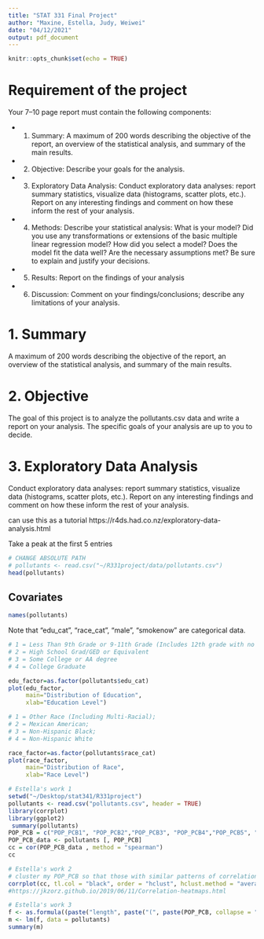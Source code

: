 ```yaml
---
title: "STAT 331 Final Project"
author: "Maxine, Estella, Judy, Weiwei"
date: "04/12/2021"
output: pdf_document
---
```


```r
knitr::opts_chunk$set(echo = TRUE)
```


# Requirement of the project 
Your 7–10 page report must contain the following components: 

- 1. Summary:
A maximum of 200 words describing the objective of the report, an overview of the statistical analysis, and summary of the main results.

- 2. Objective:
Describe your goals for the analysis.

- 3. Exploratory Data Analysis:
Conduct exploratory data analyses: report summary statistics, visualize data (histograms, scatter plots, etc.). Report on any interesting findings and comment on how these inform the rest of your analysis.

- 4. Methods:
Describe your statistical analysis: What is your model? Did you use any transformations or extensions of the basic multiple linear regression model? How did you select a model? Does the model fit the data well? Are the necessary assumptions met? Be sure to explain and justify your decisions.

- 5. Results:
Report on the findings of your analysis

- 6. Discussion:
Comment on your findings/conclusions; describe any limitations of your analysis.


# 1. Summary
A maximum of 200 words describing the objective of the report, an overview of the statistical analysis, and summary of the main results.

# 2. Objective 

The goal of this project is to analyze the pollutants.csv data and write a report on your analysis. The specific goals of your analysis are up to you to decide.

# 3. Exploratory Data Analysis
Conduct exploratory data analyses: report summary statistics, visualize data (histograms, scatter plots, etc.). Report on any interesting findings and comment on how these inform the rest of your analysis.

can use this as a tutorial https://r4ds.had.co.nz/exploratory-data-analysis.html


Take a peak at the first 5 entries
```r
# CHANGE ABSOLUTE PATH
# pollutants <- read.csv("~/R331project/data/pollutants.csv")
head(pollutants)
```

## Covariates
```r
names(pollutants)
```
Note that "edu_cat", "race_cat", "male", "smokenow" are categorical data. 

```r
# 1 = Less Than 9th Grade or 9-11th Grade (Includes 12th grade with no diploma) 
# 2 = High School Grad/GED or Equivalent
# 3 = Some College or AA degree
# 4 = College Graduate

edu_factor=as.factor(pollutants$edu_cat)
plot(edu_factor, 
     main="Distribution of Education",
     xlab="Education Level")

# 1 = Other Race (Including Multi-Racial);
# 2 = Mexican American; 
# 3 = Non-Hispanic Black; 
# 4 = Non-Hispanic White

race_factor=as.factor(pollutants$race_cat)
plot(race_factor, 
     main="Distribution of Race",
     xlab="Race Level")
```


```r
# Estella's work 1
setwd("~/Desktop/stat341/R331project")
pollutants <- read.csv("pollutants.csv", header = TRUE)
library(corrplot)
library(ggplot2)
 summary(pollutants)
POP_PCB = c("POP_PCB1", "POP_PCB2","POP_PCB3", "POP_PCB4","POP_PCB5", "POP_PCB6","POP_PCB7", "POP_PCB8","POP_PCB9", "POP_PCB10", "POP_PCB11")
POP_PCB_data <- pollutants [, POP_PCB]
cc = cor(POP_PCB_data , method = "spearman")
cc
```
```r
# Estella's work 2
# cluster my POP_PCB so that those with similar patterns of correlation coefficients are closer together. 
corrplot(cc, tl.col = "black", order = "hclust", hclust.method = "average", addrect = 4, tl.cex = 0.7)
#https://jkzorz.github.io/2019/06/11/Correlation-heatmaps.html
```

```r
# Estella's work 3
f <- as.formula((paste("length", paste("(", paste(POP_PCB, collapse = " + "), ")^2"), sep = " ~")))
m <- lm(f, data = pollutants)
summary(m)
```